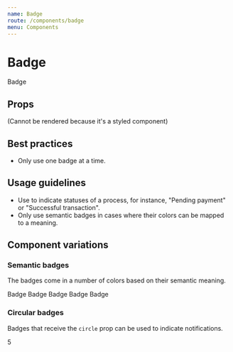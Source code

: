```yaml
---
name: Badge
route: /components/badge
menu: Components
---
```



# Badge

<Playground wrapper={Wrapper}>
  <Badge>Badge</Badge>
</Playground>

## Props
(Cannot be rendered because it's a styled component)

## Best practices
- Only use one badge at a time.

## Usage guidelines

- Use to indicate statuses of a process, for instance, "Pending payment" or
  "Successful transaction".
- Only use semantic badges in cases where their colors can be mapped to a
  meaning.

## Component variations


### Semantic badges
The badges come in a number of colors based on their semantic meaning.

<Playground wrapper={Wrapper}>
  <Fragment>
    <Badge color={Badge.NEUTRAL}>Badge</Badge>
    <Badge color={Badge.PRIMARY}>Badge</Badge>
    <Badge color={Badge.SUCCESS}>Badge</Badge>
    <Badge color={Badge.WARNING}>Badge</Badge>
    <Badge color={Badge.DANGER}>Badge</Badge>
  </Fragment>
</Playground>

### Circular badges
Badges that receive the `circle` prop can be used to indicate notifications.

<Playground wrapper={Wrapper}>
  <Badge circle color={Badge.DANGER}>5</Badge>
</Playground>
